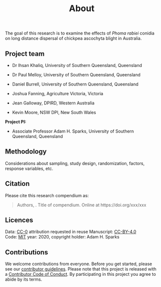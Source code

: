 % About

The goal of this research is to examine the effects of _Phoma rabiei_ conidia on long distance dispersal of chickpea ascochyta blight in Australia.

## Project team

- Dr Ihsan Khaliq, University of Southern Queensland, Queensland

- Dr Paul Melloy, University of Southern Queensland, Queensland

- Daniel Burrell, University of Southern Queensland, Queensland

- Joshua Fanning, Agriculture Victoria, Victoria

- Jean Galloway, DPIRD, Western Australia

- Kevin Moore, NSW DPI, New South Wales

**Project PI:**

- Associate Professor Adam H. Sparks, University of Southern Queensland, Queensland

## Methodology

Considerations about sampling, study design, randomization, factors, response variables, etc.


## Citation

Please cite this research compendium as:  

> Authors, . Title of compendium. Online at https://doi.org/xxx/xxx

## Licences

Data: [CC-0](https://creativecommons.org/publicdomain/zero/1.0/) attribution requested in reuse
Manuscript: [CC-BY-4.0](https://creativecommons.org/licenses/by/4.0/)  
Code: [MIT](https://opensource.org/licenses/MIT) year: 2020, copyright holder: Adam H. Sparks

## Contributions

We welcome contributions from everyone.
Before you get started, please see our [contributor guidelines](CONTRIBUTING.html).
Please note that this project is released with a [Contributor Code of Conduct](CONDUCT.html).
By participating in this project you agree to abide by its terms.
